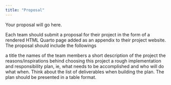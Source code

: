 ```yaml
---
title: "Proposal"
---
```


Your proposal will go here.


Each team should submit a proposal for their project in the form of a rendered HTML Quarto page added as an appendix to their project website. The proposal should include the followings

a title
the names of the team members
a short description of the project
the reasons/inspirations behind choosing this project
a rough implementation and responsibility plan, ie, what needs to be accomplished and who will do what when. Think about the list of deliverables when building the plan. The plan should be presented in a table format.
